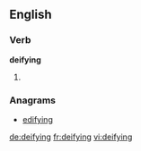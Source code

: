 ==English==

===Verb===
'''deifying'''

# {{present participle of|deify}}

===Anagrams===
* [[edifying#English|edifying]]

[[de:deifying]]
[[fr:deifying]]
[[vi:deifying]]